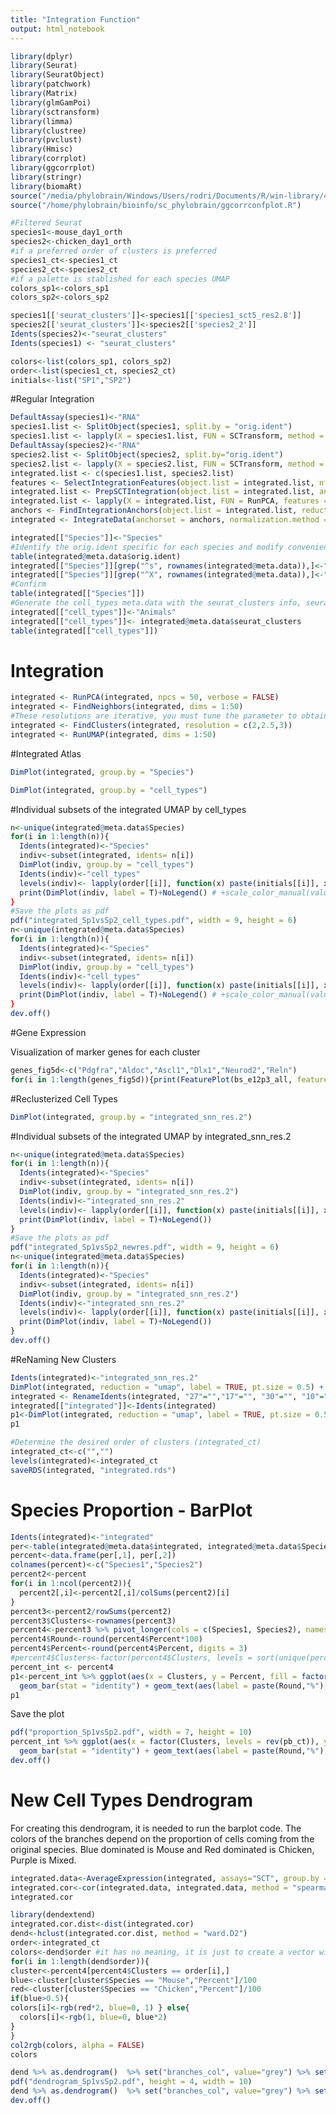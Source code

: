```yaml
---
title: "Integration Function"
output: html_notebook
---
```


```r
library(dplyr)
library(Seurat)
library(SeuratObject)
library(patchwork)
library(Matrix)
library(glmGamPoi)
library(sctransform)
library(limma)
library(clustree)
library(pvclust)
library(Hmisc)
library(corrplot)
library(ggcorrplot)
library(stringr)
library(biomaRt)
source("/media/phylobrain/Windows/Users/rodri/Documents/R/win-library/4.1/corrplot/R/corrtry.R")
source("/home/phylobrain/bioinfo/sc_phylobrain/ggcorrconfplot.R")
```

```r
#Filtered Seurat
species1<-mouse_day1_orth
species2<-chicken_day1_orth
#if a preferred order of clusters is preferred
species1_ct<-species1_ct
species2_ct<-species2_ct
#if a palette is stablished for each species UMAP
colors_sp1<-colors_sp1
colors_sp2<-colors_sp2
```

```r
species1[['seurat_clusters']]<-species1[['species1_sct5_res2.8']]
species2[['seurat_clusters']]<-species2[['species2_2']]
Idents(species2)<-"seurat_clusters"
Idents(species1) <- "seurat_clusters"
```

```r
colors<-list(colors_sp1, colors_sp2) 
order<-list(species1_ct, species2_ct) 
initials<-list("SP1","SP2") 
```

#Regular Integration

```r
DefaultAssay(species1)<-"RNA"
species1.list <- SplitObject(species1, split.by = "orig.ident")
species1.list <- lapply(X = species1.list, FUN = SCTransform, method = "glmGamPoi",  vars.to.regress = c("percent.mt", "G2M.Score", "S.Score"), variable.features.n = 2000)
DefaultAssay(species2)<-"RNA"
species2.list <- SplitObject(species2, split.by="orig.ident")
species2.list <- lapply(X = species2.list, FUN = SCTransform, method = "glmGamPoi",  vars.to.regress = c("S.Score", "G2M.Score","percent.mt"), variable.features.n = 2000)
integrated.list <- c(species1.list, species2.list)
features <- SelectIntegrationFeatures(object.list = integrated.list, nfeatures = 2000)
integrated.list <- PrepSCTIntegration(object.list = integrated.list, anchor.features = features)
integrated.list <- lapply(X = integrated.list, FUN = RunPCA, features = features)
anchors <- FindIntegrationAnchors(object.list = integrated.list, reduction = "rpca", dims = 1:50, normalization.method = "SCT", anchor.features = features) #It could be selected "cca" as reduction
integrated <- IntegrateData(anchorset = anchors, normalization.method = "SCT", dims = 1:50)
```

```r
integrated[["Species"]]<-"Species"
#Identify the orig.ident specific for each species and modify conveniently the Species meta.data
table(integrated@meta.data$orig.ident)
integrated[["Species"]][grep("^s", rownames(integrated@meta.data)),]<-"Species1"
integrated[["Species"]][grep("^X", rownames(integrated@meta.data)),]<-"Species2"
#Confirm
table(integrated[["Species"]])
#Generate the cell_types meta.data with the seurat_clusters info, seurat_clusters will dissapear once reclustering is done
integrated[["cell_types"]]<-"Animals"
integrated[["cell_types"]]<- integrated@meta.data$seurat_clusters
table(integrated[["cell_types"]])
```


# Integration

```r
integrated <- RunPCA(integrated, npcs = 50, verbose = FALSE)
integrated <- FindNeighbors(integrated, dims = 1:50)
#These resolutions are iterative, you must tune the parameter to obtain the representation of the cell types present in the original atlases.
integrated <- FindClusters(integrated, resolution = c(2,2.5,3))
integrated <- RunUMAP(integrated, dims = 1:50)
```

#Integrated Atlas

```r
DimPlot(integrated, group.by = "Species")
```

```r
DimPlot(integrated, group.by = "cell_types")
```

#Individual subsets of the integrated UMAP by cell_types

```r
n<-unique(integrated@meta.data$Species)
for(i in 1:length(n)){
  Idents(integrated)<-"Species"
  indiv<-subset(integrated, idents= n[i])
  DimPlot(indiv, group.by = "cell_types")
  Idents(indiv)<-"cell_types"
  levels(indiv)<- lapply(order[[i]], function(x) paste(initials[[i]], x, sep="-"))
  print(DimPlot(indiv, label = T)+NoLegend() # +scale_color_manual(values = unname(colors[[i]])))
}
#Save the plots as pdf
pdf("integrated_Sp1vsSp2_cell_types.pdf", width = 9, height = 6)
n<-unique(integrated@meta.data$Species)
for(i in 1:length(n)){
  Idents(integrated)<-"Species"
  indiv<-subset(integrated, idents= n[i])
  DimPlot(indiv, group.by = "cell_types")
  Idents(indiv)<-"cell_types"
  levels(indiv)<- lapply(order[[i]], function(x) paste(initials[[i]], x, sep="-"))
  print(DimPlot(indiv, label = T)+NoLegend() # +scale_color_manual(values = unname(colors[[i]])))
}
dev.off()
```

#Gene Expression

Visualization of marker genes for each cluster 

```r
genes_fig5d<-c("Pdgfra","Aldoc","Ascl1","Dlx1","Neurod2","Reln")
for(i in 1:length(genes_fig5d)){print(FeaturePlot(bs_e12p3_all, features = genes_fig5d[i]))}
```

#Reclusterized Cell Types

```r
DimPlot(integrated, group.by = "integrated_snn_res.2")
```

#Individual subsets of the integrated UMAP by integrated_snn_res.2

```r
n<-unique(integrated@meta.data$Species)
for(i in 1:length(n)){
  Idents(integrated)<-"Species"
  indiv<-subset(integrated, idents= n[i])
  DimPlot(indiv, group.by = "integrated_snn_res.2")
  Idents(indiv)<-"integrated_snn_res.2"
  levels(indiv)<- lapply(order[[i]], function(x) paste(initials[[i]], x, sep="-"))
  print(DimPlot(indiv, label = T)+NoLegend())
}
#Save the plots as pdf
pdf("integrated_Sp1vsSp2_newres.pdf", width = 9, height = 6)
n<-unique(integrated@meta.data$Species)
for(i in 1:length(n)){
  Idents(integrated)<-"Species"
  indiv<-subset(integrated, idents= n[i])
  DimPlot(indiv, group.by = "integrated_snn_res.2")
  Idents(indiv)<-"integrated_snn_res.2"
  levels(indiv)<- lapply(order[[i]], function(x) paste(initials[[i]], x, sep="-"))
  print(DimPlot(indiv, label = T)+NoLegend())
}
dev.off()
```

#ReNaming New Clusters

```r
Idents(integrated)<-"integrated_snn_res.2"
DimPlot(integrated, reduction = "umap", label = TRUE, pt.size = 0.5) + NoLegend()
integrated <- RenameIdents(integrated, "27"="","17"="", "30"="", "10"="", "2"="","25"="","19"="","22"="","18"="", "3"="","20"="", "8"="", "6"="","5"="","28"="","12"="","7"="", "21"="","11"="", "32"="","1"="","16"="")
integrated[["integrated"]]<-Idents(integrated)
p1<-DimPlot(integrated, reduction = "umap", label = TRUE, pt.size = 0.5) + NoLegend()
p1
```

```r
#Determine the desired order of clusters (integrated_ct)
integrated_ct<-c("","")
levels(integrated)<-integrated_ct
saveRDS(integrated, "integrated.rds")
```


# Species Proportion - BarPlot


```r
Idents(integrated)<-"integrated"
per<-table(integrated@meta.data$integrated, integrated@meta.data$Species)
percent<-data.frame(per[,1], per[,2])
colnames(percent)<-c("Species1","Species2")
percent2<-percent
for(i in 1:ncol(percent2)){
  percent2[,i]<-percent2[,i]/colSums(percent2)[i]
}
percent3<-percent2/rowSums(percent2)
percent3$Clusters<-rownames(percent3)
percent4<-percent3 %>% pivot_longer(cols = c(Species1, Species2), names_to = "Species", values_to = "Percent")
percent4$Round<-round(percent4$Percent*100)
percent4$Percent<-round(percent4$Percent, digits = 3)
#percent4$Clusters<-factor(percent4$Clusters, levels = sort(unique(percent4$Clusters)))
percent_int <- percent4
p1<-percent_int %>% ggplot(aes(x = Clusters, y = Percent, fill = factor(Species, levels = c("Species1","Species2"))))+
  geom_bar(stat = "identity") + geom_text(aes(label = paste(Round,"%"), y = Percent), position = position_stack(vjust = 0.5))+  coord_flip()+ labs(x = "Cluster", y = "Percentage",fill = "Species")+scale_fill_manual(values = c("steelblue3", "firebrick2"))
p1
```

Save the plot

```r
pdf("proportion_Sp1vsSp2.pdf", width = 7, height = 10)
percent_int %>% ggplot(aes(x = factor(Clusters, levels = rev(pb_ct)), y = Percent, fill = factor(Species, levels = c("Species1","Species2"))))+
  geom_bar(stat = "identity") + geom_text(aes(label = paste(Round,"%"), y = Percent), position = position_stack(vjust = 0.5))+  coord_flip()+ labs(x = "Cluster", y = "Percentage",fill = "Species")+scale_fill_manual(values = c("steelblue3", "firebrick2"))
dev.off()
``` 


# New Cell Types Dendrogram 

For creating this dendrogram, it is needed to run the barplot code.
The colors of the branches depend on the proportion of cells coming from the original species.
Blue dominated is Mouse and Red dominated is Chicken, Purple is Mixed. 


```r
integrated.data<-AverageExpression(integrated, assays="SCT", group.by = "integrated")$SCT
integrated.cor<-cor(integrated.data, integrated.data, method = "spearman")
integrated.cor
```


```r
library(dendextend)
integrated.cor.dist<-dist(integrated.cor)
dend<-hclust(integrated.cor.dist, method = "ward.D2")
order<-integrated_ct
colors<-dend$order #it has no meaning, it is just to create a vector with the proper length
for(i in 1:length(dend$order)){
cluster<-percent4[percent4$Clusters == order[i],]
blue<-cluster[cluster$Species == "Mouse","Percent"]/100
red<-cluster[cluster$Species == "Chicken","Percent"]/100
if(blue>0.5){
colors[i]<-rgb(red*2, blue=0, 1) } else{
  colors[i]<-rgb(1, blue=0, blue*2)
}
}
col2rgb(colors, alpha = FALSE)
colors
```

```r
dend %>% as.dendrogram()  %>% set("branches_col", value="grey") %>% set("branches_k_col", value=colors, k=10) %>% set("leaves_pch", 17) %>% set("leaves_cex", 2) %>% set("leaves_col", value=colors, k=9) %>% set("branches_lwd", 4) %>% plot()
pdf("dendrogram_Sp1vsSp2.pdf", height = 4, width = 10)
dend %>% as.dendrogram()  %>% set("branches_col", value="grey") %>% set("branches_k_col", value=colors, k=10) %>% set("leaves_pch", 17) %>% set("leaves_cex", 2) %>% set("leaves_col", value=colors, k=9) %>% set("branches_lwd", 4) %>% plot()
dev.off()
```
